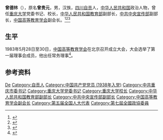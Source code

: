 '''曾德林'''（{{bd|1920年|3月|1995年|9月28日}}），原名'''曾贵元'''，男，汉族，[[四川|四川]][[自贡|自贡]]人，[[中华人民共和国|中华人民共和国]]政治人物，曾任[[重庆大学|重庆大学]]党委书记、校长，[[中华人民共和国教育部|中华人民共和国教育部]]副部长，[[中共中央宣传部|中共中央宣传部]]副部长，[[中国高等教育学会|中国高等教育学会]]副会长。<ref>{{Cite book|title=中华人民共和国职官志|author=何虎生, 李耀东, 向常福主编|publisher=中国社会出版社|year=2003|isbn=9787800883934|location=北京|pages=}}</ref><ref>{{Cite book|title=历届全国政协委员人名辞典|author=|publisher=中国国际广播出版社|year=1996|isbn=9787507813746|location=北京|pages=286}}</ref><ref>{{Cite web|title=历任领导|url=https://www.cqu.edu.cn/Channel/CquHistoryLeader/1/index.html|accessdate=2020-12-24|work=重庆大学|archive-date=2020-06-15|archive-url=https://web.archive.org/web/20200615045820/http://www.cqu.edu.cn/Channel/CquHistoryLeader/1/index.html|dead-url=no}}</ref>

== 生平 ==
1983年5月28日至30日，[[中国高等教育学会|中国高等教育学会]]在北京召开成立大会，大会选举了第一届理事会成员，他出任常务理事<ref>{{Cite book|title=中国高等教育研究史|last=李均著|publisher=广东高等教育出版社|year=2005.08|isbn=7-5361-3221-2|location=广州|pages=129-130}}</ref>。

== 参考资料 ==
{{reflist}}

{{重庆大学}}
{{Navboxes
| title  = 曾德林在[[中国高等教育学会|中国高等教育学会]]的职务
| list1  =
{{中国高等教育学会第一届理事会}}
{{中国高等教育学会第二届理事会}}
}}

{{Authority control}}
{{DEFAULTSORT:Zeng曾}}
[[Category:曾姓|De]]
[[Category:自贡人|Category:自贡人]]
[[Category:中国共产党党员_(1938年入党)|Category:中国共产党党员 (1938年入党)]]
[[Category:中共重庆市委书记|Category:中共重庆市委书记]]
[[Category:重庆大学党委书记|Category:重庆大学党委书记]]
[[Category:重庆大学校长|Category:重庆大学校长]]
[[Category:中华人民共和国教育部副部长|Category:中华人民共和国教育部副部长]]
[[Category:中共中央宣传部副部长|Category:中共中央宣传部副部长]]
[[Category:中国高等教育学会副会长|Category:中国高等教育学会副会长]]
[[Category:第五届全国人大代表|Category:第五届全国人大代表]]
[[Category:第七屆全國政協委員|Category:第七屆全國政協委員]]

{{中国人物小作品}}